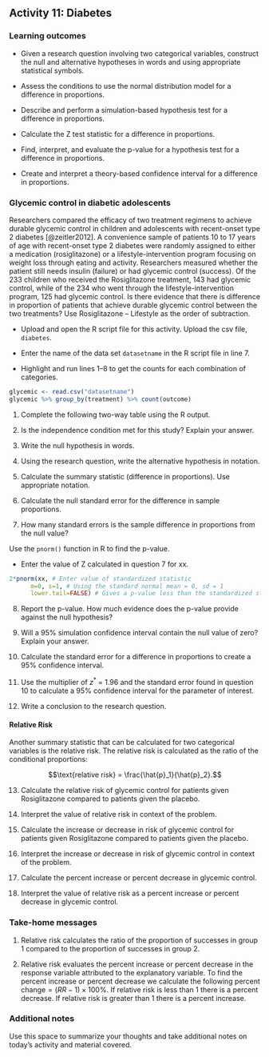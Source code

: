 ## Activity 11:  Diabetes

\setstretch{1}

### Learning outcomes

* Given a research question involving two categorical variables, construct the null and alternative hypotheses
  in words and using appropriate statistical symbols.
  
* Assess the conditions to use the normal distribution model for a difference in proportions.

* Describe and perform a simulation-based hypothesis test for a difference in proportions.

* Calculate the Z test statistic for a difference in proportions.

* Find, interpret, and evaluate the p-value for a hypothesis test for a difference in proportions.

* Create and interpret a theory-based confidence interval for a difference in proportions.

### Glycemic control in diabetic adolescents

Researchers compared the efficacy of two treatment regimens to achieve durable glycemic control in children and adolescents with recent-onset type 2 diabetes [@zeitler2012].  A convenience sample of patients 10 to 17 years of age with recent-onset type 2 diabetes were randomly assigned to either a medication (rosiglitazone) or a lifestyle-intervention program focusing on weight loss through eating and activity.  Researchers measured whether the patient still needs insulin (failure) or had glycemic control (success).  Of the 233 children who received the Rosiglitazone treatment, 143 had glycemic control, while of the 234 who went through the lifestyle-intervention program, 125 had glycemic control. Is there evidence that there is difference in proportion of patients that achieve durable glycemic control between the two treatments?  Use Rosiglitazone – Lifestyle as the order of subtraction.

* Upload and open the R script file for this activity. Upload the csv file, `diabetes`. 

* Enter the name of the data set `datasetname` in the R script file in line 7. 

* Highlight and run lines 1--8 to get the counts for each combination of categories.

```r
glycemic <- read.csv("datasetname")
glycemic %>% group_by(treatment) %>% count(outcome)
```

1. Complete the following two-way table using the R output.

\begin{center}
\begin{tabular}{|c|c|c|c|}\hline
 & \multicolumn{2}{|c|}{\textbf{Treatment}} & \\ \hline
\textbf{Outcome} & \hspace{0.35in} rosiglitazone \hspace{0.35in} & \hspace{0.35in} lifestyle \hspace{0.35in} & \hspace{0.35in} Total \hspace{0.35in} \\ \hline
 glycemic control & & & \\ 
 (success) & & & \\ \hline
 insulin required & & & \\ 
 (failure) & & & \\ \hline
 Total & & &  \\ 
 & & & \\ \hline  
\end{tabular}
\end{center}

2. Is the independence condition met for this study? Explain your answer.
\vspace{0.6in}

3. Write the null hypothesis in words.
\vspace{0.6in}

4. Using the research question, write the alternative hypothesis in notation.
\vspace{0.3in}

5. Calculate the summary statistic (difference in proportions).  Use appropriate notation.
\vspace{0.3in}

6. Calculate the null standard error for the difference in sample proportions.

\vspace{0.6in}

7. How many standard errors is the sample difference in proportions from the null value?

\vspace{0.6in}

Use the `pnorm()` function in R to find the p-value.

* Enter the value of Z calculated in question 7 for xx.

```r
2*pnorm(xx, # Enter value of standardized statistic
      m=0, s=1, # Using the standard normal mean = 0, sd = 1
      lower.tail=FALSE) # Gives a p-value less than the standardized statistic
```

8. Report the p-value. How much evidence does the p-value provide against the null hypothesis?
\vspace{0.3in}

9.  Will a 95\% simulation confidence interval contain the null value of zero? Explain your answer.
\vspace{0.7in}

10. Calculate the standard error for a difference in proportions to create a 95\% confidence interval.  
\vspace{0.8in}

11.  Use the multiplier of $z^*$ = 1.96 and the standard error found in question 10 to calculate a 95\% confidence interval for the parameter of interest.
\vspace{1in}

12. Write a conclusion to the research question.

\vspace{0.8in}

#### Relative Risk {-}

Another summary statistic that can be calculated for two categorical variables is the relative risk.  The relative risk is calculated as the ratio of the conditional proportions:


$$\text{relative risk} = \frac{\hat{p}_1}{\hat{p}_2}.$$


13.  Calculate the relative risk of glycemic control for patients given Rosiglitazone compared to patients given the placebo.

\vspace{0.7in}

14.  Interpret the value of relative risk in context of the problem.

\vspace{0.7in}

15. Calculate the increase or decrease in risk of glycemic control for patients given Rosiglitazone compared to patients given the placebo.

\vspace{0.7in}

16. Interpret the increase or decrease in risk of glycemic control in context of the problem. 

\vspace{0.8in}

17. Calculate the percent increase or percent decrease in glycemic control.

\vspace{0.7in}

18. Interpret the value of relative risk as a percent increase or percent decrease in glycemic control.

\vspace{0.8in}

### Take-home messages

1. Relative risk calculates the ratio of the proportion of successes in group 1 compared to the proportion of successes in group 2.

2. Relative risk evaluates the percent increase or percent decrease in the response variable attributed to the explanatory variable.  To find the percent increase or percent decrease we calculate the following $\text{percent change}=(RR - 1)\times 100\%$. If relative risk is less than 1 there is a percent decrease.  If relative risk is greater than 1 there is a percent increase.

### Additional notes

Use this space to summarize your thoughts and take additional notes on today's activity and material covered.

\newpage

